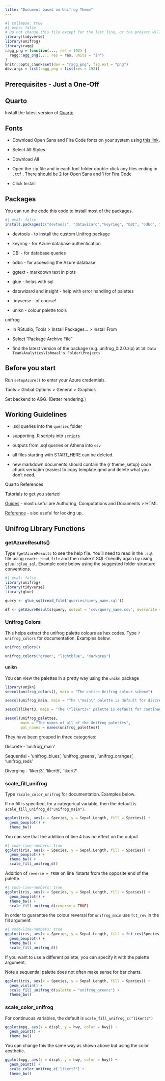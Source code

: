 ```yaml
---
title: "Document based on Unifrog Theme"
---
```


```r
#| collapse: true
#| echo: false
# Do not change this file except for the last line, or the project will not render correctly
library(tidyverse)
library(unifrog)
library(ragg)
ragg_png = function(..., res = 192) {
  ragg::agg_png(..., res = res, units = "in")
}
knitr::opts_chunk$set(dev = "ragg_png", fig.ext = "png")
dev.args = list(ragg_png = list(res = 192))
```

## Prerequisites - Just a One-Off

::: panel-tabset
## Quarto

Install the latest version of [Quarto](https://quarto.org/docs/get-started/)

## Fonts

-   Download Open Sans and Fira Code fonts on your system using [this
    link](https://fonts.google.com/share?selection.family=Fira%20Code:wght@300%7COpen%20Sans:ital,wght@0,300;0,400;0,500;0,600;0,700;0,800;1,300;1,400;1,500;1,600;1,700;1,800).

-   Select All Styles

-   Download All

-   Open the zip file and in each font folder double-click any files ending in `.ttf` . There should be 2 for Open Sans
    and 1 for Fira Code

-   Click Install

## Packages

You can run the code this code to install most of the packages.

```r
#| eval: false
install.packages(c("devtools", "datawizard","keyring", "DBI", "odbc", "ggtext", "glue", "ragg","tidyverse","insight","unikn"))
```

-   devtools - to install the custom Unifrog package

-   keyring - for Azure database authentication

-   DBI - for database queries

-   odbc - for accessing the Azure database

-   ggtext - markdown text in plots

-   glue - helps with sql

-   datawizard and insight - help with error handling of palettes

-   tidyverse - of course!

-   unikn - colour palette tools

unifrog

-   In RStudio, Tools \> Install Packages... \> Install From

-   Select "Package Archive File"

-   find the latest version of the package (e.g. unifrog_0.2.0.zip) at
    `10 Data Team\Analytics\Ishmael's Folder\Projects`

## Before you start

Run `setupAzure()` to enter your Azure credentials.

Tools \> Global Options \> General \> Graphics

Set backend to AGG. (Better rendering.)
:::

## Working Guidelines

-   .sql queries into the `queries` folder

-   supporting .R scripts into `scripts`

-   outputs from .sql queries or Athena into `csv`

-   all files starting with START_HERE can be deleted.

-   new markdown documents should contain the {r theme_setup} code chunk verbatim (easiest to copy template.qmd and
    delete what you don't need.

Quarto References

[Tutorials to get you started](https://quarto.org/docs/get-started/hello/rstudio.html)

[Guides](https://quarto.org/docs/guide/) - most useful are Authoring, Computations and Documents \> HTML

[Reference](https://quarto.org/docs/reference/) - also useful for looking up.

## Unifrog Library Functions

### getAzureResults()

Type `?getAzureResults` to see the help file. You'll need to read in the `.sql` file using `readr::read_file` and then make
it SQL-friendly again by using `glue::glue_sql`. Example code below using the suggested folder structure conventions.

```r
#| eval: false
library(unifrog)
library(tidyverse)
library(glue)

query <- glue_sql(read_file('queries/query_name.sql'))

df <- getAzureResults(query, output = 'csv/query_name.csv', overwrite = FALSE)

```

### Unifrog Colors

This helps extract the unifrog palette colours as hex codes. Type `?unifrog_colors` for documentation. Examples below.

```r
unifrog_colors()
```

```r
unifrog_colors("green", "lightblue", "darkgrey")
```

#### unikn

You can view the palettes in a pretty way using the `unikn` package

```r
library(unikn)
seecol(unifrog_colors(), main = "The entire Unifrog colour scheme")
```

```r
seecol(unifrog_main, main = "The \"main\" palette is default for discrete data")
```

```r
seecol(likert3, main = "The \"likert3\" palette is default for continuous data")
```

```r
seecol(unifrog_palettes,
       main = "The names of all of the Unifrog palettes",
       pal_names = names(unifrog_palettes))
```

They have been grouped in three categories:

Discrete - 'unifrog_main'

Sequential - 'unifrog_blues', 'unifrog_greens', 'unifrog_oranges', 'unifrog_reds'

Diverging - 'likert3', 'likert5', 'likert7'

### scale_fill_unifrog

Type `?scale_color_unifrog` for documentation. Examples below.

If no fill is specified, for a categorical variable, then the default is `scale_fill_unifrog_d("unifrog_main")`.

```r
ggplot(iris, aes(x = Species, y = Sepal.Length, fill = Species)) +
  geom_boxplot() +
  theme_bw()
```

You can see that the addition of line 4 has no effect on the output

```r
#| code-line-numbers: true
ggplot(iris, aes(x = Species, y = Sepal.Length, fill = Species)) +
  geom_boxplot() +
  theme_bw() +
  scale_fill_unifrog_d()
```

Addition of `reverse = TRUE` on line 4starts from the opposite end of the palette.

```r
#| code-line-numbers: true
ggplot(iris, aes(x = Species, y = Sepal.Length, fill = Species)) +
  geom_boxplot() +
  theme_bw() +
  scale_fill_unifrog_d(reverse = TRUE)
```

In order to guarantee the colour reversal for `unifrog_main` use `fct_rev` in the fill argument.

```r
#| code-line-numbers: true
ggplot(iris, aes(x = Species, y = Sepal.Length, fill = fct_rev(Species))) +
  geom_boxplot() +
  theme_bw() +
  scale_fill_unifrog_d()
```

If you want to use a different palette, you can specify it with the palette argument.

::: callout-note
Note a sequential palette does not often make sense for bar charts.
:::

```r
ggplot(iris, aes(x = Species, y = Sepal.Length, fill = Species)) +
  geom_violin() +
  scale_fill_unifrog_d(palette = "unifrog_greens") +
  theme_bw()
```

### scale_color_unifrog

For continuous variables, the default is `scale_fill_unifrog_c("likert3")`

```r
ggplot(mpg, aes(x = displ, y = hwy, color = hwy)) +
  geom_point() +
  theme_bw()
```
You can change this the same way as shown above but using the color aesthetic.
```r
ggplot(mpg, aes(x = displ, y = hwy, color = hwy)) +
  geom_point() +
  scale_color_unifrog_c('likert5') +
  theme_bw()
```